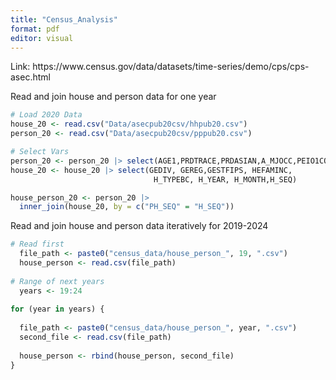 ```yaml
---
title: "Census_Analysis"
format: pdf
editor: visual
---
```


Link: https://www.census.gov/data/datasets/time-series/demo/cps/cps-asec.html

Read and join house and person data for one year
```r
# Load 2020 Data
house_20 <- read.csv("Data/asecpub20csv/hhpub20.csv")
person_20 <- read.csv("Data/asecpub20csv/pppub20.csv")

# Select Vars
person_20 <- person_20 |> select(AGE1,PRDTRACE,PRDASIAN,A_MJOCC,PEIO1COW,PH_SEQ)
house_20 <- house_20 |> select(GEDIV, GEREG,GESTFIPS, HEFAMINC, 
                                H_TYPEBC, H_YEAR, H_MONTH,H_SEQ)

house_person_20 <- person_20 |>
  inner_join(house_20, by = c("PH_SEQ" = "H_SEQ"))
```

Read and join house and person data iteratively for 2019-2024
```r
# Read first
  file_path <- paste0("census_data/house_person_", 19, ".csv")
  house_person <- read.csv(file_path)
  
# Range of next years
  years <- 19:24
  
for (year in years) {
  
  file_path <- paste0("census_data/house_person_", year, ".csv")
  second_file <- read.csv(file_path)
  
  house_person <- rbind(house_person, second_file)
}
```
